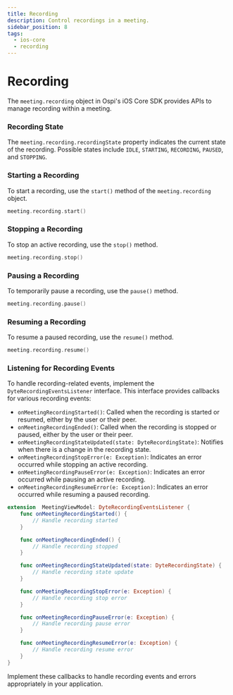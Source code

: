 ```yaml
---
title: Recording
description: Control recordings in a meeting.
sidebar_position: 8
tags:
  - ios-core
  - recording
---
```


# Recording

The `meeting.recording` object in Ospi's iOS Core SDK provides APIs to manage recording within a meeting.

### Recording State

The `meeting.recording.recordingState` property indicates the current state of the recording. Possible states include `IDLE`,
`STARTING`, `RECORDING`, `PAUSED`, and `STOPPING`.

### Starting a Recording

To start a recording, use the `start()` method of the `meeting.recording` object.

```swift
meeting.recording.start()
```

### Stopping a Recording

To stop an active recording, use the `stop()` method.

```swift
meeting.recording.stop()
```

### Pausing a Recording

To temporarily pause a recording, use the `pause()` method.

```swift
meeting.recording.pause()
```

### Resuming a Recording

To resume a paused recording, use the `resume()` method.

```swift
meeting.recording.resume()
```

### Listening for Recording Events

To handle recording-related events, implement the `DyteRecordingEventsListener` interface. This interface provides callbacks for
various recording events:

- `onMeetingRecordingStarted()`: Called when the recording is started or resumed, either by the user or their peer.
- `onMeetingRecordingEnded()`: Called when the recording is stopped or paused, either by the user or their peer.
- `onMeetingRecordingStateUpdated(state: DyteRecordingState)`: Notifies when there is a change in the recording state.
- `onMeetingRecordingStopError(e: Exception)`: Indicates an error occurred while stopping an active recording.
- `onMeetingRecordingPauseError(e: Exception)`: Indicates an error occurred while pausing an active recording.
- `onMeetingRecordingResumeError(e: Exception)`: Indicates an error occurred while resuming a paused recording.

```swift
extension  MeetingViewModel: DyteRecordingEventsListener {
    func onMeetingRecordingStarted() {
        // Handle recording started
    }

    func onMeetingRecordingEnded() {
        // Handle recording stopped
    }

    func onMeetingRecordingStateUpdated(state: DyteRecordingState) {
        // Handle recording state update
    }

    func onMeetingRecordingStopError(e: Exception) {
        // Handle recording stop error
    }

    func onMeetingRecordingPauseError(e: Exception) {
        // Handle recording pause error
    }

    func onMeetingRecordingResumeError(e: Exception) {
        // Handle recording resume error
    }
}
```

Implement these callbacks to handle recording events and errors appropriately in your application.

<head>
  <title>iOS Core Recording</title>
</head>
